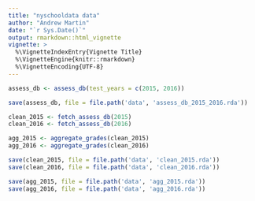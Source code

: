 ```yaml
---
title: "nyschooldata data"
author: "Andrew Martin"
date: "`r Sys.Date()`"
output: rmarkdown::html_vignette
vignette: >
  %\VignetteIndexEntry{Vignette Title}
  %\VignetteEngine{knitr::rmarkdown}
  %\VignetteEncoding{UTF-8}
---
```



```r

assess_db <- assess_db(test_years = c(2015, 2016))

```

```r

save(assess_db, file = file.path('data', 'assess_db_2015_2016.rda'))

```

```r

clean_2015 <- fetch_assess_db(2015)
clean_2016 <- fetch_assess_db(2016)

agg_2015 <- aggregate_grades(clean_2015)
agg_2016 <- aggregate_grades(clean_2016)

```


```r
save(clean_2015, file = file.path('data', 'clean_2015.rda'))
save(clean_2016, file = file.path('data', 'clean_2016.rda'))

```

```r

save(agg_2015, file = file.path('data', 'agg_2015.rda'))
save(agg_2016, file = file.path('data', 'agg_2016.rda'))

```

